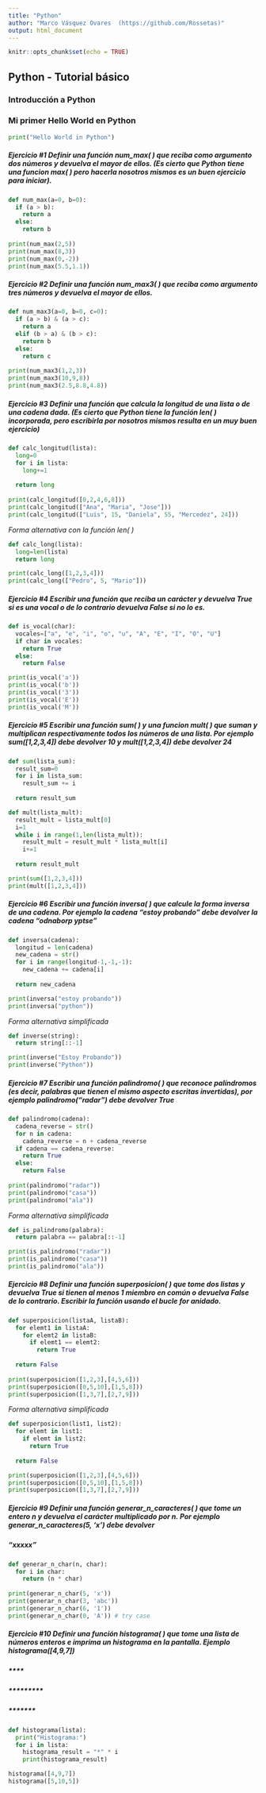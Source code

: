 ```yaml
---
title: "Python"
author: "Marco Vásquez Ovares  (https://github.com/Rossetas)"
output: html_document
---
```


```r
knitr::opts_chunk$set(echo = TRUE)
```

## **Python - Tutorial básico**
### Introducción a Python

### Mi primer **Hello World en Python**
```python
print("Hello World in Python")
```

##### **Ejercicio #1** Definir una función **num_max( )** que reciba como argumento dos números y devuelva el mayor de ellos. (Es cierto que Python tiene una funcion *max( )* pero hacerla nosotros mismos es un buen ejercicio para iniciar).
```python
def num_max(a=0, b=0):
  if (a > b):
    return a
  else:
    return b
  
print(num_max(2,5))
print(num_max(8,3))
print(num_max(0,-2))
print(num_max(5.5,1.1))
```

##### **Ejercicio #2** Definir una función **num_max3( )** que reciba como argumento tres números y devuelva el mayor de ellos.
```python
def num_max3(a=0, b=0, c=0):
  if (a > b) & (a > c):
    return a
  elif (b > a) & (b > c):
    return b
  else:
    return c
  
print(num_max3(1,2,3))
print(num_max3(10,9,8))
print(num_max3(2.5,8.8,4.8))
```

##### **Ejercicio #3** Definir una función que calcula la longitud de una lista o de una cadena dada. (Es cierto que Python tiene la función *len( )* incorporada, pero escribirla por nosotros mismos resulta en un muy buen ejercicio)
```python
def calc_longitud(lista):
  long=0
  for i in lista:
    long+=1
    
  return long
  
print(calc_longitud([0,2,4,6,8]))
print(calc_longitud(["Ana", "Maria", "Jose"]))
print(calc_longitud(["Luis", 15, "Daniela", 55, "Mercedez", 24]))
```

*Forma alternativa con la función len( )*
```python
def calc_long(lista):
  long=len(lista)
  return long

print(calc_long([1,2,3,4]))
print(calc_long(["Pedro", 5, "Mario"]))
```

##### **Ejercicio #4** Escribir una función que reciba un carácter y devuelva **True** si es una vocal o de lo contrario devuelva **False** si no lo es.
```python
def is_vocal(char):
  vocales=["a", "e", "i", "o", "u", "A", "E", "I", "O", "U"]
  if char in vocales:
    return True
  else:
    return False

print(is_vocal('a'))
print(is_vocal('b'))
print(is_vocal('3'))
print(is_vocal('E'))
print(is_vocal('M'))
```

##### **Ejercicio #5** Escribir una función **sum( )** y una funcion **mult( )** que suman y multiplican respectivamente todos los números de una lista. Por ejemplo *sum([1,2,3,4])* debe devolver 10 y *mult([1,2,3,4])* debe devolver 24
```python
def sum(lista_sum):
  result_sum=0
  for i in lista_sum:
    result_sum += i
    
  return result_sum

def mult(lista_mult):
  result_mult = lista_mult[0]
  i=1
  while i in range(1,len(lista_mult)):
    result_mult = result_mult * lista_mult[i]
    i+=1
    
  return result_mult

print(sum([1,2,3,4]))
print(mult([1,2,3,4]))
```

##### **Ejercicio #6** Escribir una función **inversa( )** que calcule la forma inversa de una cadena. Por ejemplo la cadena *"estoy probando"* debe devolver la cadena *"odnaborp yptse"*
```python
def inversa(cadena):
  longitud = len(cadena)
  new_cadena = str()
  for i in range(longitud-1,-1,-1):
    new_cadena += cadena[i]
    
  return new_cadena

print(inversa("estoy probando"))
print(inversa("python"))
```

*Forma alternativa simplificada*
```python
def inverse(string):
  return string[::-1]

print(inverse("Estoy Probando"))
print(inverse("Python"))
```

##### **Ejercicio #7** Escribir una función **palindromo( )** que reconoce palíndromos (es decir, palabras que tienen el mismo aspecto escritas invertidas), por ejemplo *palindromo("radar")* debe devolver **True**
```python
def palindromo(cadena):
  cadena_reverse = str()
  for n in cadena:
    cadena_reverse = n + cadena_reverse
  if cadena == cadena_reverse:
    return True
  else:
    return False
  
print(palindromo("radar"))
print(palindromo("casa"))
print(palindromo("ala"))
```

*Forma alternativa simplificada*
```python
def is_palindromo(palabra):
  return palabra == palabra[::-1]

print(is_palindromo("radar"))
print(is_palindromo("casa"))
print(is_palindromo("ala"))
```

##### **Ejercicio #8** Definir una función **superposicion( )** que tome dos listas y devuelva **True** si tienen al menos 1 miembro en común o devuelva **False** de lo contrario. Escribir la función usando el bucle for anidado.
```python
def superposicion(listaA, listaB):
  for elemt1 in listaA:
    for elemt2 in listaB:
      if elemt1 == elemt2:
        return True
      
  return False
      
print(superposicion([1,2,3],[4,5,6]))
print(superposicion([0,5,10],[1,5,8]))
print(superposicion([1,3,7],[2,7,9]))
```

*Forma alternativa simplificada*
```python
def superposicion(list1, list2):
  for elemt in list1:
    if elemt in list2:
      return True
    
  return False

print(superposicion([1,2,3],[4,5,6]))
print(superposicion([0,5,10],[1,5,8]))
print(superposicion([1,3,7],[2,7,9]))
```

##### **Ejercicio #9** Definir una función **generar_n_caracteres( )** que tome un entero **n** y devuelva el carácter multiplicado por n. Por ejemplo *generar_n_caracteres(5, 'x')* debe devolver 
##### "xxxxx"
```python
def generar_n_char(n, char):
  for i in char:
    return (n * char)
  
print(generar_n_char(5, 'x'))
print(generar_n_char(3, 'abc'))
print(generar_n_char(6, '1'))
print(generar_n_char(0, 'A')) # try case
```

##### **Ejercicio #10** Definir una función **histograma( )** que tome una lista de números enteros e imprima un histograma en la pantalla. Ejemplo *histograma([4,9,7])*

##### ****
##### *********
##### *******
```python
def histograma(lista):
  print("Histograma:")
  for i in lista:
    histograma_result = "*" * i
    print(histograma_result)

histograma([4,9,7])
histograma([5,10,5])
```


